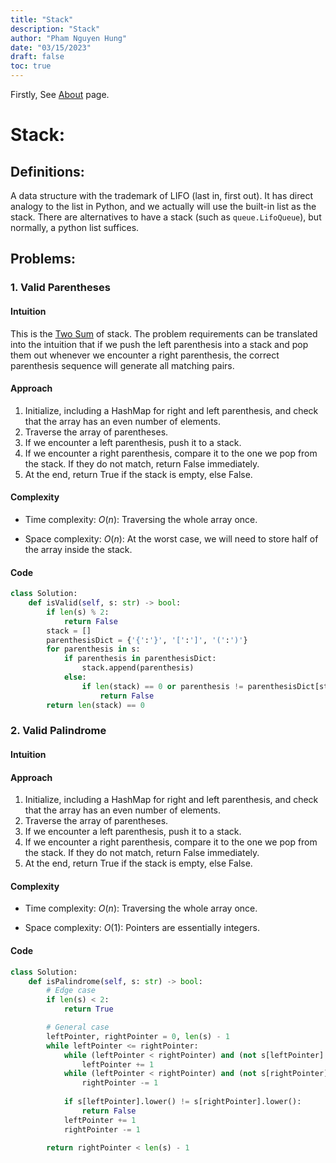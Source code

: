 ```yaml
---
title: "Stack"
description: "Stack"
author: "Pham Nguyen Hung"
date: "03/15/2023"
draft: false
toc: true
---
```

Firstly, See [About](https://h-notes-on-dsa.netlify.app/about.html) page.

# Stack:

## Definitions:

A data structure with the trademark of LIFO (last in, first out). It has direct analogy to the list in Python, and we actually will use the built-in list as the stack. There are alternatives to have a stack (such as `queue.LifoQueue`), but normally, a python list suffices.

## Problems:

### 1. Valid Parentheses

#### Intuition
<!-- Describe your first thoughts on how to solve this problem. -->
This is the [Two Sum](https://leetcode.com/problems/two-sum/) of stack. The problem requirements can be translated into the intuition that if we push the left parenthesis into a stack and pop them out whenever we encounter a right parenthesis, the correct parenthesis sequence will generate all matching pairs.

#### Approach
<!-- Describe your approach to solving the problem. -->
1. Initialize, including a HashMap for right and left parenthesis, and check that the array has an even number of elements.
2. Traverse the array of parentheses.
3. If we encounter a left parenthesis, push it to a stack.
4. If we encounter a right parenthesis, compare it to the one we pop from the stack. If they do not match, return False immediately.
5. At the end, return True if the stack is empty, else False.

#### Complexity
- Time complexity: 
<!-- Add your time complexity here, e.g. $$O(n)$$ -->
$O(n)$: Traversing the whole array once.

- Space complexity:
<!-- Add your space complexity here, e.g. $$O(n)$$ -->
$O(n)$: At the worst case, we will need to store half of the array inside the stack.

#### Code
```python
class Solution:
    def isValid(self, s: str) -> bool:
        if len(s) % 2:
            return False
        stack = []
        parenthesisDict = {'{':'}', '[':']', '(':')'}
        for parenthesis in s:
            if parenthesis in parenthesisDict:
                stack.append(parenthesis)
            else:
                if len(stack) == 0 or parenthesis != parenthesisDict[stack.pop()]:
                    return False
        return len(stack) == 0
```

### 2. Valid Palindrome

#### Intuition
<!-- Describe your first thoughts on how to solve this problem. -->

#### Approach
<!-- Describe your approach to solving the problem. -->
1. Initialize, including a HashMap for right and left parenthesis, and check that the array has an even number of elements.
2. Traverse the array of parentheses.
3. If we encounter a left parenthesis, push it to a stack.
4. If we encounter a right parenthesis, compare it to the one we pop from the stack. If they do not match, return False immediately.
5. At the end, return True if the stack is empty, else False.

#### Complexity
- Time complexity: 
<!-- Add your time complexity here, e.g. $$O(n)$$ -->
$O(n)$: Traversing the whole array once.

- Space complexity:
<!-- Add your space complexity here, e.g. $$O(n)$$ -->
$O(1)$: Pointers are essentially integers.

#### Code
```python
class Solution:
    def isPalindrome(self, s: str) -> bool:
        # Edge case
        if len(s) < 2:
            return True

        # General case
        leftPointer, rightPointer = 0, len(s) - 1
        while leftPointer <= rightPointer:
            while (leftPointer < rightPointer) and (not s[leftPointer].isalnum()):
                leftPointer += 1
            while (leftPointer < rightPointer) and (not s[rightPointer].isalnum()):
                rightPointer -= 1
            
            if s[leftPointer].lower() != s[rightPointer].lower():
                return False
            leftPointer += 1
            rightPointer -= 1
        
        return rightPointer < len(s) - 1
```